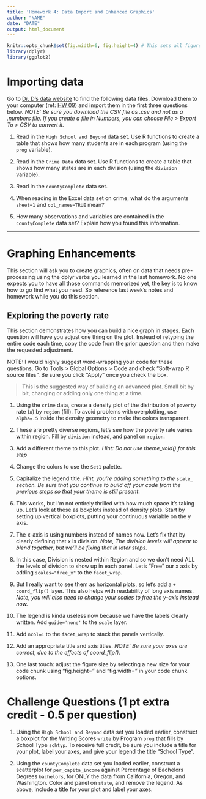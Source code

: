 ```yaml
---
title: 'Homework 4: Data Import and Enhanced Graphics'
author: "NAME"
date: "DATE"
output: html_document
---
```


```r
knitr::opts_chunk$set(fig.width=6, fig.height=4) # This sets all figure sizes in the document unless otherwise specified.
library(dplyr)
library(ggplot2)
```

# Importing data
Go to [Dr. D's data website](https://www.norcalbiostat.com/data/) to find the following data files. Download them to your computer (ref: [HW 09](../09_import.html)) and import them in the first three questions below.  _NOTE: Be sure you download the CSV file as .csv and not as a .numbers file. If you create a file in Numbers, you can choose File > Export To > CSV to convert it._

1. Read in the `High School and Beyond` data set. Use R functions to create a table that shows how many students are in each program (using the `prog` variable).



2. Read in the `Crime Data` data set. Use R functions to create a table that shows how many states are in each division (using the `division` variable).


3. Read in the `countyComplete` data set.


4. When reading in the Excel data set on crime, what do the arguments `sheet=1` and `col_names=TRUE` mean? 


5. How many observations and variables are contained in the `countyComplete` data set? Explain how you found this information. 


----


# Graphing Enhancements
This section will ask you to create graphics, often on data that needs pre-processing using the dplyr verbs you learned in the last homework. No one expects you to have all those commands memorized yet, the key is to know how to go find what you need. So reference last week's notes and homework while you do this section. 

## Exploring the poverty rate 
This section demonstrates how you can build a nice graph in stages. Each question will have you adjust one thing on the plot. Instead of retyping the entire code each time, copy the code from the prior question and then make the requested adjustment.

NOTE: I would highly suggest word-wrapping your code for these questions. Go to Tools > Global Options > Code and check "Soft-wrap R source files". Be sure you click "Apply" once you check the box.

> This is the suggested way of building an advanced plot. Small bit by bit, changing or adding only one thing at a time. 

1. Using the `crime` data, create a density plot of the distribution of `poverty` rate (x) by `region` (fill). To avoid problems with overplotting, use `alpha=.5` inside the density geometry to make the colors transparent. 


2. These are pretty diverse regions, let's see how the poverty rate varies within region. Fill by `division` instead, and panel on `region`. 


3. Add a different theme to this plot. _Hint: Do not use theme_void() for this step_


4. Change the colors to use the `Set1` palette. 


5. Capitalize the legend title. _Hint, you're adding something to the_ `scale_` _section. Be sure that you continue to build off your code from the previous steps so that your theme is still present_. 

6. This works, but I'm not entirely thrilled with how much space it's taking up. Let's look at these as boxplots instead of density plots. Start by setting up vertical boxplots, putting your continuous variable on the y axis. 

7. The x-axis is using numbers instead of names now. Let's fix that by clearly defining that  x is division. _Note, The division levels will appear to blend together, but we'll be fixing that in later steps._

8. In this case, Division is nested within Region and so we don't need ALL the levels of division to show up in each panel. Let's "Free" our x axis by adding `scales="free_x"` to the `facet_wrap`. 


9. But I really want to see them as horizontal plots, so let's add a `+ coord_flip()` layer. This also helps with readability of long axis names. _Note, you will also need to change your scales to free the y-axis instead now._

10. The legend is kinda useless now because we have the labels clearly written. Add `guide='none'` to the `scale` layer. 

11. Add `ncol=1` to the `facet_wrap` to stack the panels vertically. 



12. Add an appropriate title and axis titles.  _NOTE: Be sure your axes are correct, due to the effects of coord_flip()._



13. One last touch: adjust the figure size by selecting a new size for your code chunk using "fig.height=" and "fig.width=" in your code chunk options.

# Challenge Questions (1 pt extra credit - 0.5 per question)

1. Using the `High School and Beyond` data set you loaded earlier, construct a boxplot for the Writing Scores `write` by Program `prog` that fills by School Type `schtyp`. To receive full credit, be sure you include a title for your plot, label your axes, and give your legend the title "School Type".



2. Using the `countyComplete` data set you loaded earlier, construct a scatterplot for `per_capita_income` against Percentage of Bachelors Degrees `bachelors`, for ONLY the data from California, Oregon, and Washington. Color and panel on `state`, and remove the legend. As above, include a title for your plot and label your axes.